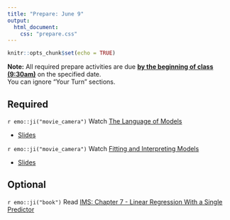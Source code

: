 ```yaml
---
title: "Prepare: June 9"
output: 
  html_document:
    css: "prepare.css"
---
```


```r
knitr::opts_chunk$set(echo = TRUE)
```

**Note:** All required prepare activities are due **<u>by the beginning of class (9:30am)</u>** on the specified date.
<br>
You can ignore "Your Turn" sections. 

## Required 

`r emo::ji("movie_camera")` Watch [The Language of Models](https://youtu.be/MWkkvDopBKc)

- [Slides](https://rstudio-education.github.io/datascience-box/course-materials/slides/u4-d01-language-of-models/u4-d01-language-of-models.html#1) 

`r emo::ji("movie_camera")` Watch [Fitting and Interpreting Models](https://youtu.be/69U92Q3pwnA)

- [Slides](https://rstudio-education.github.io/datascience-box/course-materials/slides/u4-d02-fitting-interpreting-models/u4-d02-fitting-interpreting-models.html#1) 

## Optional 

`r emo::ji("book")` Read [IMS: Chapter 7 - Linear Regression With a Single Predictor](https://openintro-ims.netlify.app/model-slr.html) 

